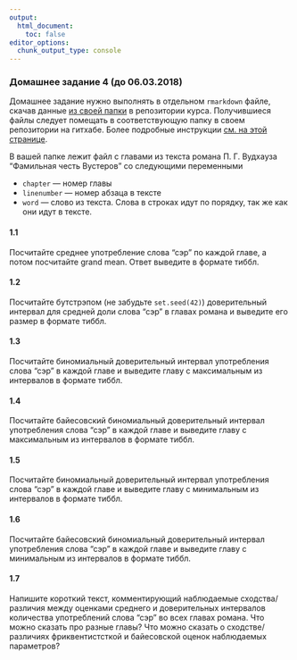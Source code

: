 ```yaml
---
output:
  html_document:
    toc: false
editor_options: 
  chunk_output_type: console
---
```


### Домашнее задание 4 (до 06.03.2018)
Домашнее задание нужно выполнять в отдельном `rmarkdown` файле, скачав данные [из своей папки](https://github.com/agricolamz/2018_data_analysis_for_linguists/tree/master/data/students) в репозитории курса. Получившиеся файлы следует помещать в соответствующую папку в своем репозитории на гитхабе. Более подробные инструкции [см. на этой странице](https://agricolamz.github.io/2018_data_analysis_for_linguists/index.html).

В вашей папке лежит файл с главами из текста романа П. Г. Вудхауза “Фамильная честь Вустеров” со следующими переменными

* `chapter` --- номер главы
* `linenumber` ---  номер абзаца в тексте\
* `word` --- слово из текста. Слова в строках идут по порядку, так же как они идут в тексте.

#### 1.1
Посчитайте среднее употребление слова "сэр" по каждой главе, а потом посчитайте grand mean. Ответ выведите в формате тиббл.

#### 1.2
Посчитайте бутстрэпом (не забудьте `set.seed(42)`) доверительный интервал для средней доли слова "сэр" в главах романа и выведите его размер в формате тиббл.

#### 1.3
Посчитайте биномиальный доверительный интервал употребления слова "сэр" в каждой главе и выведите главу с максимальным из интервалов в формате тиббл.

#### 1.4
Посчитайте байесовский биномиальный доверительный интервал употребления слова "сэр" в каждой главе и выведите главу с максимальным из интервалов в формате тиббл.

#### 1.5
Посчитайте биномиальный доверительный интервал употребления слова "сэр" в каждой главе и выведите главу с минимальным из интервалов в формате тиббл.

#### 1.6
Посчитайте байесовский биномиальный доверительный интервал употребления слова "сэр" в каждой главе и выведите главу с минимальным из интервалов в формате тиббл.

#### 1.7
Напишите короткий текст, комментирующий наблюдаемые сходства/различия между оценками среднего и доверительных интервалов количества употреблений слова "сэр" во всех главах романа. Что можно сказать про разные главы? Что можно сказать о сходстве/различиях фриквентистсткой и байесовской оценок наблюдаемых параметров?


